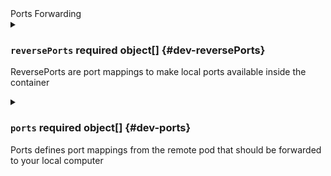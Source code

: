 

<div className="group" data-group="ports">
<div className="group-name">Ports Forwarding</div>


<details className="config-field" data-expandable="true">
<summary>

### `reversePorts` <span className="config-field-required" data-required="false">required</span> <span className="config-field-type">object[]</span> <span className="config-field-default"></span> <span className="config-field-enum"></span> {#dev-reversePorts}

ReversePorts are port mappings to make local ports available inside the container

</summary>

<PartialReversePortsreference />


</details>

<details className="config-field" data-expandable="true">
<summary>

### `ports` <span className="config-field-required" data-required="false">required</span> <span className="config-field-type">object[]</span> <span className="config-field-default"></span> <span className="config-field-enum"></span> {#dev-ports}

Ports defines port mappings from the remote pod that should be forwarded to your local
computer

</summary>

<PartialPortsreference />


</details>

</div>